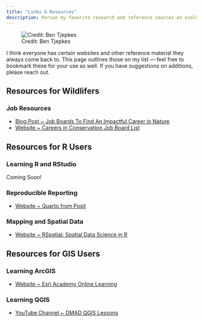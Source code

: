 ---
title: "Links & Resources"
description: Peruse my favorite research and reference sources on ecological science, GIS, coding in R, and much more.
---

![Credit: Ben Tjepkes](img-ben-with-bear.jpg)

I think everyone has certain websites and other reference material they always come back to. This page outlines those on my list --- feel free to bookmark these for your use as well. If you have suggestions on additions, please reach out.

## Resources for **Wildlifers**
### Job Resources

- [Blog Post ~ Job Boards To Find An Impactful Career in Nature](https://conservationcompanion.com/blog/job-boards-to-find-an-impactful-career-in-nature)
- [Website ~ Careers in Conservation Job Board List](https://diversityinconservationjobs.org/jobs/)


## Resources for **R Users**

### Learning R and RStudio

Coming Soon!

### Reproducible Reporting

- [Website ~ Quarto from Posit](https://quarto.org/)

### Mapping and Spatial Data

- [Website ~ RSpatial: Spatial Data Science in R](https://rspatial.org/)

## Resources for **GIS Users**

### Learning ArcGIS

- [Website ~ Esri Academy Online Learning](https://www.esri.com/training/)

### Learning QGIS

- [YouTube Channel ~ DMAD QGIS Lessons](https://www.youtube.com/c/DMADMarineMammalsResearchAssociation)
